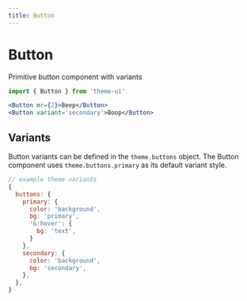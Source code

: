 ```yaml
---
title: Button
---
```


# Button

Primitive button component with variants

```js
import { Button } from 'theme-ui'
```

```jsx live=true
<Button mr={2}>Beep</Button>
<Button variant='secondary'>Boop</Button>
```

## Variants

Button variants can be defined in the `theme.buttons` object.
The Button component uses `theme.buttons.primary` as its default variant style.

```js
// example theme variants
{
  buttons: {
    primary: {
      color: 'background',
      bg: 'primary',
      '&:hover': {
        bg: 'text',
      }
    },
    secondary: {
      color: 'background',
      bg: 'secondary',
    },
  },
}
```
